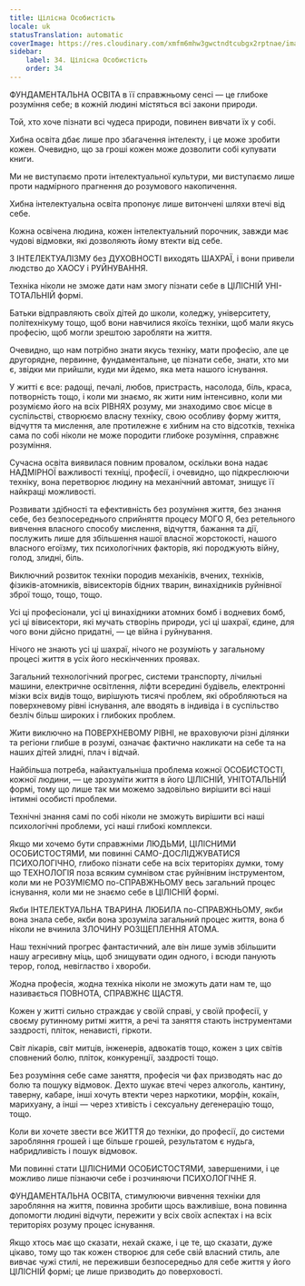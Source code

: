 ```yaml
---
title: Цілісна Особистість
locale: uk
statusTranslation: automatic
coverImage: https://res.cloudinary.com/xmfm6mhw3gwctndtcubgx2rptnae/image/upload/v1740337243/small_cover_educacion_fundamental_a051170f1c.webp
sidebar:
    label: 34. Цілісна Особистість
    order: 34
---
```

ФУНДАМЕНТАЛЬНА ОСВІТА в її справжньому сенсі — це глибоке розуміння себе; в кожній людині містяться всі закони природи.

Той, хто хоче пізнати всі чудеса природи, повинен вивчати їх у собі.

Хибна освіта дбає лише про збагачення інтелекту, і це може зробити кожен. Очевидно, що за гроші кожен може дозволити собі купувати книги.

Ми не виступаємо проти інтелектуальної культури, ми виступаємо лише проти надмірного прагнення до розумового накопичення.

Хибна інтелектуальна освіта пропонує лише витончені шляхи втечі від себе.

Кожна освічена людина, кожен інтелектуальний порочник, завжди має чудові відмовки, які дозволяють йому втекти від себе.

З ІНТЕЛЕКТУАЛІЗМУ без ДУХОВНОСТІ виходять ШАХРАЇ, і вони привели людство до ХАОСУ і РУЙНУВАННЯ.

Техніка ніколи не зможе дати нам змогу пізнати себе в ЦІЛІСНІЙ УНІ-ТОТАЛЬНІЙ формі.

Батьки відправляють своїх дітей до школи, коледжу, університету, політехнікуму тощо, щоб вони навчилися якоїсь техніки, щоб мали якусь професію, щоб могли зрештою заробляти на життя.

Очевидно, що нам потрібно знати якусь техніку, мати професію, але це другорядне, первинне, фундаментальне, це пізнати себе, знати, хто ми є, звідки ми прийшли, куди ми йдемо, яка мета нашого існування.

У житті є все: радощі, печалі, любов, пристрасть, насолода, біль, краса, потворність тощо, і коли ми знаємо, як жити ним інтенсивно, коли ми розуміємо його на всіх РІВНЯХ розуму, ми знаходимо своє місце в суспільстві, створюємо власну техніку, свою особливу форму життя, відчуття та мислення, але протилежне є хибним на сто відсотків, техніка сама по собі ніколи не може породити глибоке розуміння, справжнє розуміння.

Сучасна освіта виявилася повним провалом, оскільки вона надає НАДМІРНОЇ важливості техніці, професії, і очевидно, що підкреслюючи техніку, вона перетворює людину на механічний автомат, знищує її найкращі можливості.

Розвивати здібності та ефективність без розуміння життя, без знання себе, без безпосереднього сприйняття процесу МОГО Я, без ретельного вивчення власного способу мислення, відчуття, бажання та дії, послужить лише для збільшення нашої власної жорстокості, нашого власного егоїзму, тих психологічних факторів, які породжують війну, голод, злидні, біль.

Виключний розвиток техніки породив механіків, вчених, техніків, фізиків-атомників, вівисекторів бідних тварин, винахідників руйнівної зброї тощо, тощо, тощо.

Усі ці професіонали, усі ці винахідники атомних бомб і водневих бомб, усі ці вівисектори, які мучать створінь природи, усі ці шахраї, єдине, для чого вони дійсно придатні, — це війна і руйнування.

Нічого не знають усі ці шахраї, нічого не розуміють у загальному процесі життя в усіх його нескінченних проявах.

Загальний технологічний прогрес, системи транспорту, лічильні машини, електричне освітлення, ліфти всередині будівель, електронні мізки всіх видів тощо, вирішують тисячі проблем, які обробляються на поверхневому рівні існування, але вводять в індивіда і в суспільство безліч більш широких і глибоких проблем.

Жити виключно на ПОВЕРХНЕВОМУ РІВНІ, не враховуючи різні ділянки та регіони глибше в розумі, означає фактично накликати на себе та на наших дітей злидні, плач і відчай.

Найбільша потреба, найактуальніша проблема кожної ОСОБИСТОСТІ, кожної людини, — це зрозуміти життя в його ЦІЛІСНІЙ, УНІТОТАЛЬНІЙ формі, тому що лише так ми можемо задовільно вирішити всі наші інтимні особисті проблеми.

Технічні знання самі по собі ніколи не зможуть вирішити всі наші психологічні проблеми, усі наші глибокі комплекси.

Якщо ми хочемо бути справжніми ЛЮДЬМИ, ЦІЛІСНИМИ ОСОБИСТОСТЯМИ, ми повинні САМО-ДОСЛІДЖУВАТИСЯ ПСИХОЛОГІЧНО, глибоко пізнати себе на всіх територіях думки, тому що ТЕХНОЛОГІЯ поза всяким сумнівом стає руйнівним інструментом, коли ми не РОЗУМІЄМО по-СПРАВЖНЬОМУ весь загальний процес існування, коли ми не знаємо себе в ЦІЛІСНІЙ формі.

Якби ІНТЕЛЕКТУАЛЬНА ТВАРИНА ЛЮБИЛА по-СПРАВЖНЬОМУ, якби вона знала себе, якби вона зрозуміла загальний процес життя, вона б ніколи не вчинила ЗЛОЧИНУ РОЗЩЕПЛЕННЯ АТОМА.

Наш технічний прогрес фантастичний, але він лише зумів збільшити нашу агресивну міць, щоб знищувати один одного, і всюди панують терор, голод, невігластво і хвороби.

Жодна професія, жодна техніка ніколи не зможуть дати нам те, що називається ПОВНОТА, СПРАВЖНЄ ЩАСТЯ.

Кожен у житті сильно страждає у своїй справі, у своїй професії, у своєму рутинному ритмі життя, а речі та заняття стають інструментами заздрості, пліток, ненависті, гіркоти.

Світ лікарів, світ митців, інженерів, адвокатів тощо, кожен з цих світів сповнений болю, пліток, конкуренції, заздрості тощо.

Без розуміння себе саме заняття, професія чи фах призводять нас до болю та пошуку відмовок. Дехто шукає втечі через алкоголь, кантину, таверну, кабаре, інші хочуть втекти через наркотики, морфін, кокаїн, марихуану, а інші — через хтивість і сексуальну дегенерацію тощо, тощо.

Коли ви хочете звести все ЖИТТЯ до техніки, до професії, до системи заробляння грошей і ще більше грошей, результатом є нудьга, набридливість і пошук відмовок.

Ми повинні стати ЦІЛІСНИМИ ОСОБИСТОСТЯМИ, завершеними, і це можливо лише пізнаючи себе і розчиняючи ПСИХОЛОГІЧНЕ Я.

ФУНДАМЕНТАЛЬНА ОСВІТА, стимулюючи вивчення техніки для заробляння на життя, повинна зробити щось важливіше, вона повинна допомогти людині відчути, пережити у всіх своїх аспектах і на всіх територіях розуму процес існування.

Якщо хтось має що сказати, нехай скаже, і це те, що сказати, дуже цікаво, тому що так кожен створює для себе свій власний стиль, але вивчає чужі стилі, не переживши безпосередньо для себе життя у його ЦІЛІСНІЙ формі; це лише призводить до поверховості.


